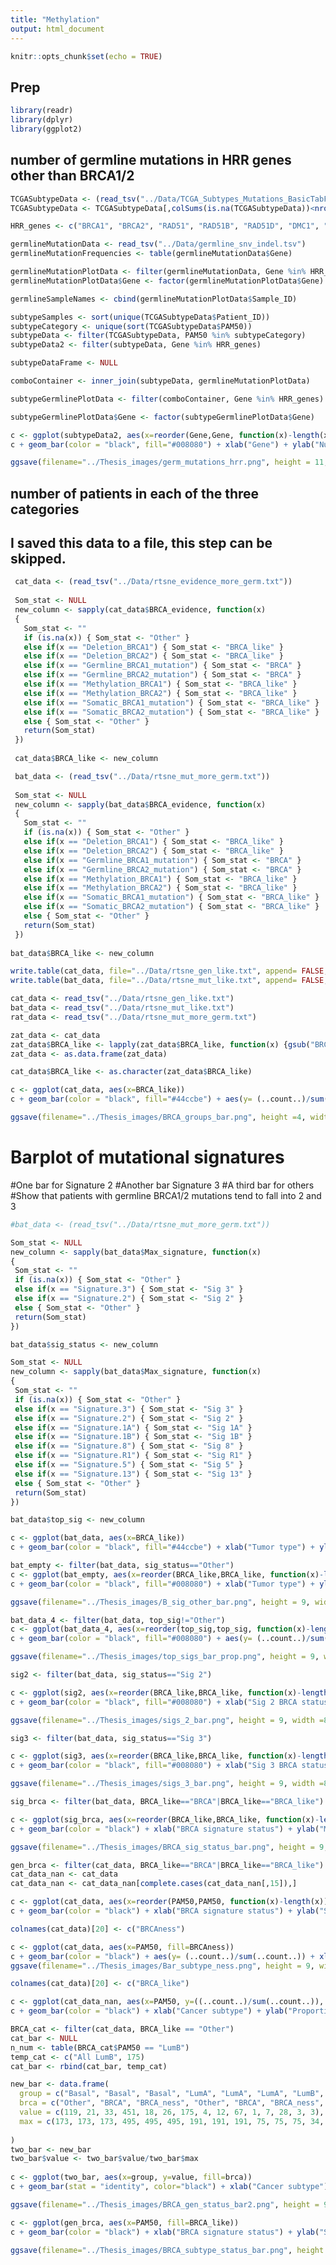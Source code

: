 ```yaml
---
title: "Methylation"
output: html_document
---
```


```r
knitr::opts_chunk$set(echo = TRUE)
```

## Prep

```r
library(readr)
library(dplyr)
library(ggplot2)
```

## number of germline mutations in HRR genes other than BRCA1/2

```r
TCGASubtypeData <- (read_tsv("../Data/TCGA_Subtypes_Mutations_BasicTabFormatted.txt"))
TCGASubtypeData <- TCGASubtypeData[,colSums(is.na(TCGASubtypeData))<nrow(TCGASubtypeData)]

HRR_genes <- c("BRCA1", "BRCA2", "RAD51", "RAD51B", "RAD51D", "DMC1", "XRCC2", "XRCC3", "RAD52", "RAD54L", "RAD54B", "SHFM1", "RAD50", "MRE11A", "NBN", "RBBP8", "MUS81", "EME1", "EME2", "GIYD1", "GIYD2", "GEN1", "CHEK2", "ATM", "TP53", "CDH1", "BRIP1")

germlineMutationData <- read_tsv("../Data/germline_snv_indel.tsv")
germlineMutationFrequencies <- table(germlineMutationData$Gene)

germlineMutationPlotData <- filter(germlineMutationData, Gene %in% HRR_genes)
germlineMutationPlotData$Gene <- factor(germlineMutationPlotData$Gene)

germlineSampleNames <- cbind(germlineMutationPlotData$Sample_ID)
```

```r
subtypeSamples <- sort(unique(TCGASubtypeData$Patient_ID))
subtypeCategory <- unique(sort(TCGASubtypeData$PAM50))
subtypeData <- filter(TCGASubtypeData, PAM50 %in% subtypeCategory)
subtypeData2 <- filter(subtypeData, Gene %in% HRR_genes)

subtypeDataFrame <- NULL

comboContainer <- inner_join(subtypeData, germlineMutationPlotData)

subtypeGermlinePlotData <- filter(comboContainer, Gene %in% HRR_genes)

subtypeGermlinePlotData$Gene <- factor(subtypeGermlinePlotData$Gene)
```

```r
c <- ggplot(subtypeData2, aes(x=reorder(Gene,Gene, function(x)-length(x))))
c + geom_bar(color = "black", fill="#008080") + xlab("Gene") + ylab("Number of mutations") + theme(text = element_text(size=26), axis.text.x = element_text(angle=90, hjust=1)) ###+ scale_fill_brewer()

ggsave(filename="../Thesis_images/germ_mutations_hrr.png", height = 11, width = 10, units = "in")
```

## number of patients in each of the three categories
## I saved this data to a file, this step can be skipped.

```r
 cat_data <- (read_tsv("../Data/rtsne_evidence_more_germ.txt"))
 
 Som_stat <- NULL
 new_column <- sapply(cat_data$BRCA_evidence, function(x)
 {
   Som_stat <- ""
   if (is.na(x)) { Som_stat <- "Other" }
   else if(x == "Deletion_BRCA1") { Som_stat <- "BRCA_like" }
   else if(x == "Deletion_BRCA2") { Som_stat <- "BRCA_like" }
   else if(x == "Germline_BRCA1_mutation") { Som_stat <- "BRCA" }
   else if(x == "Germline_BRCA2_mutation") { Som_stat <- "BRCA" }
   else if(x == "Methylation_BRCA1") { Som_stat <- "BRCA_like" }
   else if(x == "Methylation_BRCA2") { Som_stat <- "BRCA_like" }
   else if(x == "Somatic_BRCA1_mutation") { Som_stat <- "BRCA_like" }
   else if(x == "Somatic_BRCA2_mutation") { Som_stat <- "BRCA_like" }
   else { Som_stat <- "Other" }
   return(Som_stat)
 })
 
 cat_data$BRCA_like <- new_column
 ```
 
```r
 bat_data <- (read_tsv("../Data/rtsne_mut_more_germ.txt"))
 
 Som_stat <- NULL
 new_column <- sapply(bat_data$BRCA_evidence, function(x)
 {
   Som_stat <- ""
   if (is.na(x)) { Som_stat <- "Other" }
   else if(x == "Deletion_BRCA1") { Som_stat <- "BRCA_like" }
   else if(x == "Deletion_BRCA2") { Som_stat <- "BRCA_like" }
   else if(x == "Germline_BRCA1_mutation") { Som_stat <- "BRCA" }
   else if(x == "Germline_BRCA2_mutation") { Som_stat <- "BRCA" }
   else if(x == "Methylation_BRCA1") { Som_stat <- "BRCA_like" }
   else if(x == "Methylation_BRCA2") { Som_stat <- "BRCA_like" }
   else if(x == "Somatic_BRCA1_mutation") { Som_stat <- "BRCA_like" }
   else if(x == "Somatic_BRCA2_mutation") { Som_stat <- "BRCA_like" }
   else { Som_stat <- "Other" }
   return(Som_stat)
 })
 
bat_data$BRCA_like <- new_column
```

```r
write.table(cat_data, file="../Data/rtsne_gen_like.txt", append= FALSE, quote=FALSE, sep="\t", row.names=FALSE)
write.table(bat_data, file="../Data/rtsne_mut_like.txt", append= FALSE, quote=FALSE, sep="\t", row.names=FALSE)
```

```r
cat_data <- read_tsv("../Data/rtsne_gen_like.txt")
bat_data <- read_tsv("../Data/rtsne_mut_like.txt")
rat_data <- read_tsv("../Data/rtsne_mut_more_germ.txt")
```

```r
zat_data <- cat_data
zat_data$BRCA_like <- lapply(zat_data$BRCA_like, function(x) {gsub("BRCA_like", "BRCAness", x) })
zat_data <- as.data.frame(zat_data)

cat_data$BRCA_like <- as.character(zat_data$BRCA_like)
```

```r
c <- ggplot(cat_data, aes(x=BRCA_like))
c + geom_bar(color = "black", fill="#44ccbe") + aes(y= (..count..)/sum(..count..)) + xlab("") + ylab("Proportion of samples") + theme(text = element_text(size=36)) + theme_bw()

ggsave(filename="../Thesis_images/BRCA_groups_bar.png", height =4, width =4, units = "in")
```

# Barplot of mutational signatures
#One bar for Signature 2
#Another bar Signature 3
#A third bar for others
#Show that patients with germline BRCA1/2 mutations tend to fall into 2 and 3

```r
#bat_data <- (read_tsv("../Data/rtsne_mut_more_germ.txt"))

Som_stat <- NULL
new_column <- sapply(bat_data$Max_signature, function(x)
{
 Som_stat <- ""
 if (is.na(x)) { Som_stat <- "Other" }
 else if(x == "Signature.3") { Som_stat <- "Sig 3" }
 else if(x == "Signature.2") { Som_stat <- "Sig 2" }
 else { Som_stat <- "Other" }
 return(Som_stat)
})

bat_data$sig_status <- new_column

Som_stat <- NULL
new_column <- sapply(bat_data$Max_signature, function(x)
{
 Som_stat <- ""
 if (is.na(x)) { Som_stat <- "Other" }
 else if(x == "Signature.3") { Som_stat <- "Sig 3" }
 else if(x == "Signature.2") { Som_stat <- "Sig 2" }
 else if(x == "Signature.1A") { Som_stat <- "Sig 1A" }
 else if(x == "Signature.1B") { Som_stat <- "Sig 1B" }
 else if(x == "Signature.8") { Som_stat <- "Sig 8" }
 else if(x == "Signature.R1") { Som_stat <- "Sig R1" }
 else if(x == "Signature.5") { Som_stat <- "Sig 5" }
 else if(x == "Signature.13") { Som_stat <- "Sig 13" }
 else { Som_stat <- "Other" }
 return(Som_stat)
})

bat_data$top_sig <- new_column
```

```r
c <- ggplot(bat_data, aes(x=BRCA_like))
c + geom_bar(color = "black", fill="#44ccbe") + xlab("Tumor type") + ylab("Number of samples") + theme(text = element_text(size=26)) ###+ scale_fill_brewer()

bat_empty <- filter(bat_data, sig_status=="Other")
c <- ggplot(bat_empty, aes(x=reorder(BRCA_like,BRCA_like, function(x)-length(x))))
c + geom_bar(color = "black", fill="#008080") + xlab("Tumor type") + ylab("Number of samples") + theme(text = element_text(size=26)) ###+ scale_fill_brewer()

ggsave(filename="../Thesis_images/B_sig_other_bar.png", height = 9, width =8, units = "in")
```

```r
bat_data_4 <- filter(bat_data, top_sig!="Other")
c <- ggplot(bat_data_4, aes(x=reorder(top_sig,top_sig, function(x)-length(x))))
c + geom_bar(color = "black", fill="#008080") + aes(y= (..count..)/sum(..count..)) + xlab("Signature") + ylab("Proportion") + theme(text = element_text(size=24), axis.text.x = element_text(angle=90, hjust=1)) ###+ scale_fill_brewer()

ggsave(filename="../Thesis_images/top_sigs_bar_prop.png", height = 9, width =8, units = "in")
```

```r
sig2 <- filter(bat_data, sig_status=="Sig 2")

c <- ggplot(sig2, aes(x=reorder(BRCA_like,BRCA_like, function(x)-length(x))))
c + geom_bar(color = "black", fill="#008080") + xlab("Sig 2 BRCA status") + ylab("Count") + theme(text = element_text(size=24), axis.text.x = element_text(angle=90, hjust=1)) ###+ scale_fill_brewer()

ggsave(filename="../Thesis_images/sigs_2_bar.png", height = 9, width =8, units = "in")
```

```r
sig3 <- filter(bat_data, sig_status=="Sig 3")

c <- ggplot(sig3, aes(x=reorder(BRCA_like,BRCA_like, function(x)-length(x))))
c + geom_bar(color = "black", fill="#008080") + xlab("Sig 3 BRCA status") + ylab("Count") + theme(text = element_text(size=24), axis.text.x = element_text(angle=90, hjust=1)) ###+ scale_fill_brewer()

ggsave(filename="../Thesis_images/sigs_3_bar.png", height = 9, width =8, units = "in")
```

```r
sig_brca <- filter(bat_data, BRCA_like=="BRCA"|BRCA_like=="BRCA_like")

c <- ggplot(sig_brca, aes(x=reorder(BRCA_like,BRCA_like, function(x)-length(x)), fill=sig_status))
c + geom_bar(color = "black") + xlab("BRCA signature status") + ylab("Max signature") + theme(text = element_text(size=24)) + scale_fill_brewer()

ggsave(filename="../Thesis_images/BRCA_sig_status_bar.png", height = 9, width =8, units = "in")
```

```r
gen_brca <- filter(cat_data, BRCA_like=="BRCA"|BRCA_like=="BRCA_like")
cat_data_nan <- cat_data
cat_data_nan <- cat_data_nan[complete.cases(cat_data_nan[,15]),]

c <- ggplot(cat_data, aes(x=reorder(PAM50,PAM50, function(x)-length(x)), fill=BRCA_like))
c + geom_bar(color = "black") + xlab("BRCA signature status") + ylab("Subtype") + theme(text = element_text(size=24)) + scale_fill_brewer() #+ scale_y_continuous(labels=percent)

colnames(cat_data)[20] <- c("BRCAness")

c <- ggplot(cat_data, aes(x=PAM50, fill=BRCAness))
c + geom_bar(color = "black") + aes(y= (..count..)/sum(..count..)) + xlab("Cancer subtype") + ylab("Proportion") + theme(text = element_text(size=24)) + scale_fill_brewer()
ggsave(filename="../Thesis_images/Bar_subtype_ness.png", height = 9, width =8, units = "in")

colnames(cat_data)[20] <- c("BRCA_like")

c <- ggplot(cat_data_nan, aes(x=PAM50, y=((..count..)/sum(..count..)), fill=BRCA_like))
c + geom_bar(color = "black") + xlab("Cancer subtype") + ylab("Proportion") + theme(text = element_text(size=24)) + scale_fill_brewer()
```

```r
BRCA_cat <- filter(cat_data, BRCA_like == "Other")
cat_bar <- NULL
n_num <- table(BRCA_cat$PAM50 == "LumB")
temp_cat <- c("All LumB", 175)
cat_bar <- rbind(cat_bar, temp_cat)

new_bar <- data.frame(
  group = c("Basal", "Basal", "Basal", "LumA", "LumA", "LumA", "LumB", "LumB", "LumB", "Her2", "Her2", "Her2", "Normal", "Normal", "Normal"),
  brca = c("Other", "BRCA", "BRCA_ness", "Other", "BRCA", "BRCA_ness", "Other", "BRCA", "BRCA_ness", "Other", "BRCA", "BRCA_ness", "Other", "BRCA", "BRCA_ness"),
  value = c(119, 21, 33, 451, 18, 26, 175, 4, 12, 67, 1, 7, 28, 3, 3),
  max = c(173, 173, 173, 495, 495, 495, 191, 191, 191, 75, 75, 75, 34, 34, 34)
  
)
two_bar <- new_bar
two_bar$value <- two_bar$value/two_bar$max
  
c <- ggplot(two_bar, aes(x=group, y=value, fill=brca)) 
c + geom_bar(stat = "identity", color="black") + xlab("Cancer subtype") + ylab("Proportion") + theme(text = element_text(size=24)) + scale_fill_manual(values = c("Other"="#add8e6", "BRCA"="#19198c", "BRCA_ness"="#6666ff") )

ggsave(filename="../Thesis_images/BRCA_gen_status_bar2.png", height = 9, width =8, units = "in")
```

```r
c <- ggplot(gen_brca, aes(x=PAM50, fill=BRCA_like))
c + geom_bar(color = "black") + xlab("BRCA signature status") + ylab("Subtype") + theme(text = element_text(size=24)) #+ scale_fill_brewer()

ggsave(filename="../Thesis_images/BRCA_subtype_status_bar.png", height = 9, width =8, units = "in")
```
